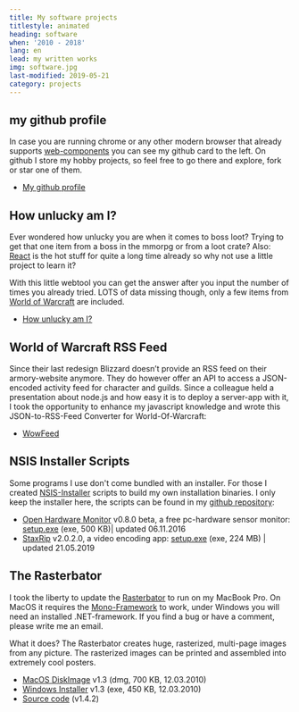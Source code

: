```yaml
---
title: My software projects
titlestyle: animated
heading: software
when: '2010 - 2018'
lang: en
lead: my written works
img: software.jpg
last-modified: 2019-05-21
category: projects
---
```


## my github profile

<github-card class="figure--github" user="rejas"></github-card>

In case you are running chrome or any other modern browser that already supports
[web-components](https://caniuse.com/#search=web%20component) you can see my
github card to the left. On github I store my hobby projects, so feel free to go
there and explore, fork or star one of them.

- [My github profile](https://github.com/rejas)

## How unlucky am I?

Ever wondered how unlucky you are when it comes to boss loot? Trying to get that
one item from a boss in the mmorpg or from a loot crate? Also:
[React](https://reactjs.org/) is the hot stuff for quite a long time already so
why not use a little project to learn it?

With this little webtool you can get the answer after you input the number of
times you already tried. LOTS of data missing though, only a few items from
[World of Warcraft](https://www.worldofwarcraft.com/) are included.

- [How unlucky am I?](https://howunluckyami.com)

## World of Warcraft RSS Feed

Since their last redesign Blizzard doesn’t provide an RSS feed on their
armory-website anymore. They do however offer an API to access a JSON-encoded
activity feed for character and guilds. Since a colleague held a presentation
about node.js and how easy it is to deploy a server-app with it, I took the
opportunity to enhance my javascript knowledge and wrote this JSON-to-RSS-Feed
Converter for World-Of-Warcraft:

<WowFeed />

- [WowFeed](https://wowfeed.herokuapp.com)

## NSIS Installer Scripts

Some programs I use don't come bundled with an installer. For those I created
[NSIS-Installer](https://nsis.sourceforge.io/Main_Page) scripts to build my own
installation binaries. I only keep the installer here, the scripts can be found
in my [github repository](https://github.com/rejas/nsis):

- [Open Hardware Monitor](https://openhardwaremonitor.org) v0.8.0 beta, a free
  pc-hardware sensor monitor:
  [setup.exe](https://www.dropbox.com/s/wipwpubl1iq79n2/Open%20Hardware%20Monitor%20v0.8.0%20beta%20setup.exe?dl=0)
  (exe, 500 KB)| updated 06.11.2016
- [StaxRip](https://github.com/staxrip/staxrip) v2.0.2.0, a video encoding app:
  [setup.exe](https://www.dropbox.com/s/b7qlb8tpwfl22xy/StaxRip%20v2.0.2.0%20setup.exe?dl=0)
  (exe, 224 MB) | updated 21.05.2019

## The Rasterbator

I took the liberty to update the [Rasterbator](https://arje.net/rasterbator) to
run on my MacBook Pro. On MacOS it requires the
[Mono-Framework](http://go-mono.com/) to work, under Windows you will need an
installed .NET-framework. If you find a bug or have a comment, please write me
an email.

What it does? The Rasterbator creates huge, rasterized, multi-page images from
any picture. The rasterized images can be printed and assembled into extremely
cool posters.

- [MacOS DiskImage](https://www.dropbox.com/s/3afekztizu6nfjv/The%20Rasterbator%20v1.3.dmg?dl=0)
  v1.3 (dmg, 700 KB, 12.03.2010)
- [Windows Installer](https://www.dropbox.com/s/q79xtkt7g1h9b13/The%20Rasterbator%20v1.3%20setup.exe?dl=0)
  v1.3 (exe, 450 KB, 12.03.2010)
- [Source code](https://github.com/rejas/rasterbator) (v1.4.2)
